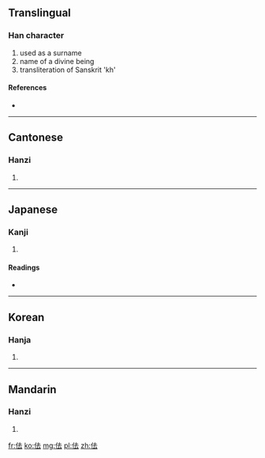 ==Translingual==

===Han character===
{{Han char|rn=9|rad=人|as=05|sn=7|four=2423<sub>1</sub>|canj=人土戈 (OGI)}}

# used as a surname
# name of a divine being
# transliteration of Sanskrit 'kh'

====References====
* {{Han ref|kx=0098.030|dkj=00499|dj=0206.140|hdz=10129.120|uh=4F49|ud=20297|bh=CA5D|bd=51805}}

----

==Cantonese==

===Hanzi===
{{yue-hanzi|jyut=|y=keui1}}

# {{defn|lang=yue|sort=人05}}

----

==Japanese==

===Kanji===
{{ja-kanji|grade=|rs=人05}}

# {{defn|lang=ja|sort=人05}}

====Readings====
* {{ja-readings|on=[[きょ]] (kyo), [[こ]] (ko), [[きゃ]] (kya), [[か]] (ka)|kun=}}

----

==Korean==

===Hanja===
{{ko-hanja|hangeul=[[구]], [[거]]|rv=gu, geo|mr=ku, kŏ}}

# {{defn|lang=ko|sort=人05}}

----

==Mandarin==

===Hanzi===
{{cmn-hanzi|pin=[[qū]] ([[qu1]])|wg=ch'ü<sup>1</sup>}}

# {{defn|lang=cmn|sort=人05}}

[[fr:佉]]
[[ko:佉]]
[[mg:佉]]
[[pl:佉]]
[[zh:佉]]